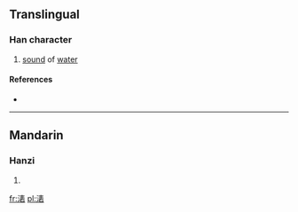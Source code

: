 ==Translingual==

===Han character===
{{Han char|rn=85|rad=水|as=09|sn=12|four=3516<sub>1</sub>|canj=水手十口 (EQJR)}}

# [[sound]] of [[water]]

====References====
* {{Han ref|kx=0638.180|dkj=17876|dj=1045.090|hdz=31679.010|uh=6E71|ud=28273|bh=DA46|bd=55878}}

----

==Mandarin==

===Hanzi===
{{cmn-hanzi|pin=[[huò]] ([[huo4]])|wg=huo<sup>4</sup>}}

# {{defn|Mandarin|sort=水09}}

[[fr:湱]]
[[pl:湱]]
